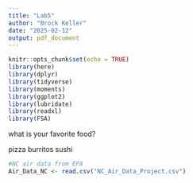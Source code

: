 ```yaml
---
title: "Lab5"
author: "Brock Keller"
date: "2025-02-12"
output: pdf_document
---
```


```r
knitr::opts_chunk$set(echo = TRUE)
library(here)
library(dplyr)
library(tidyverse)
library(moments)
library(ggplot2)
library(lubridate)
library(readxl)
library(FSA)
```
what is your favorite food? 

pizza
burritos
sushi

```r
#NC air data from EPA
Air_Data_NC <- read.csv("NC_Air_Data_Project.csv")

```

